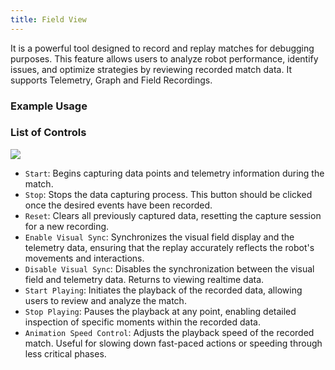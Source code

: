 ```yaml
---
title: Field View
---
```



It is a powerful tool designed to record and replay matches for debugging purposes. This feature allows users to analyze robot performance, identify issues, and optimize strategies by reviewing recorded match data. It supports Telemetry, Graph and Field Recordings.

### Example Usage

<AutoplayVideo src="/docs/capture_example.mp4" />

### List of Controls
<Image src="/docs/capture.png" />

- `Start`: Begins capturing data points and telemetry information during the match.
- `Stop`: Stops the data capturing process. This button should be clicked once the desired events have been recorded.
- `Reset`: Clears all previously captured data, resetting the capture session for a new recording.
- `Enable Visual Sync`: Synchronizes the visual field display and the telemetry data, ensuring that the replay accurately reflects the robot's movements and interactions.
- `Disable Visual Sync`: Disables the synchronization between the visual field and telemetry data. Returns to viewing realtime data.
- `Start Playing`: Initiates the playback of the recorded data, allowing users to review and analyze the match.
- `Stop Playing`: Pauses the playback at any point, enabling detailed inspection of specific moments within the recorded data.     
- `Animation Speed Control`: Adjusts the playback speed of the recorded match. Useful for slowing down fast-paced actions or speeding through less critical phases.
